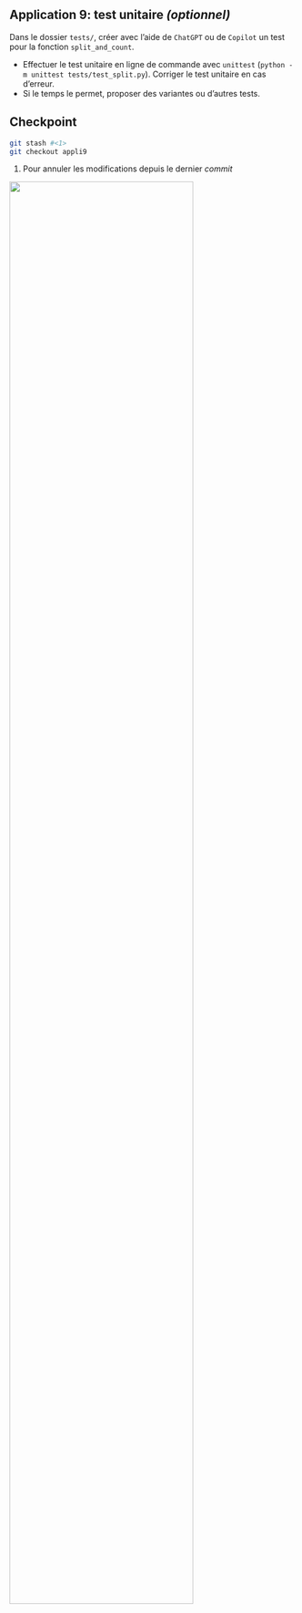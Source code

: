 ::: {.callout-tip}

## Application 9: test unitaire _(optionnel)_

Dans le dossier `tests/`, créer avec l'aide de `ChatGPT` ou 
de `Copilot` un test pour la fonction
`split_and_count`. 

- Effectuer le test unitaire en ligne de commande avec `unittest` (`python -m unittest tests/test_split.py`). Corriger le test unitaire en cas d'erreur. 
- Si le temps le permet, proposer des variantes ou d'autres tests.
:::

::: {.callout-caution collapse="true"}
## Checkpoint

```.bash
git stash #<1>
git checkout appli9
```
1. Pour annuler les modifications depuis le dernier _commit_


![](/checkpoint.jpg){width=80% fig-align="center"}


:::
